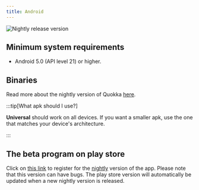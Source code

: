 ```yaml
---
title: Android
---
```


![Nightly release version](https://img.shields.io/badge/dynamic/yaml?color=f7d28c&label=Nightly&query=%24.version&url=https%3A%2F%2Fraw.githubusercontent.com%2FLinwoodDev%2FQuokka%2Fnightly%2Fapp%2Fpubspec.yaml&style=for-the-badge)



## Minimum system requirements

* Android 5.0 (API level 21) or higher.

## Binaries

<Tabs>
<TabItem label="Nightly">
  <CardGrid>
    <DownloadButton href="https://github.com/LinwoodDev/Quokka/releases/download/nightly/linwood-quokka-android.apk" title="APK (Universal)"/>
    <DownloadButton href="https://github.com/LinwoodDev/Quokka/releases/download/nightly/linwood-quokka-android-arm.apk" title="APK (ARM)"/>
    <DownloadButton href="https://github.com/LinwoodDev/Quokka/releases/download/nightly/linwood-quokka-android-arm64.apk" title="APK (ARM64)"/>
    <DownloadButton href="https://github.com/LinwoodDev/Quokka/releases/download/nightly/linwood-quokka-android-x86_64.apk" title="APK (x86_64)"/>
  </CardGrid>
</TabItem>
</Tabs>

Read more about the nightly version of Quokka [here](/community/nightly).

:::tip[What apk should I use?]

**Universal** should work on all devices. If you want a smaller apk, use the one that matches your device's architecture.

:::

## The beta program on play store

Click on [this link](https://play.google.com/apps/testing/dev.linwood.quokka) to register for the [nightly](/community/nightly) version of the app. Please note that this version can have bugs. The play store version will automatically be updated when a new nightly version is released.
